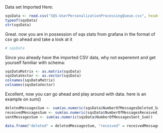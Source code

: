 Data set Imported Here:
```r
sqsData <- read.csv("SQS-UserPersonalizationProcessingQueue.csv", header = TRUE, sep = ";", stringsAsFactors = TRUE)
typeof(sqsData)
str(sqsData)
```

Great. now you are in possession of sqs stats from grafana in the format of csv
go ahead and take a look at it

```r
# sqsData
```





Since you already have the imported CSV data, why not experemnt and get yourself familiar with schema:
```r
sqsDataMatrix <- as.matrix(sqsData)
sqsDataVector <- as.vector(sqsData)
colnames(sqsDataMatrix)
colnames(sqsDataVector)
```
Excellent, now you can go ahead and play around with data.
here is an example on sum()
```r
deletedMessagesSum <- sum(as.numeric(sqsData$NumberOfMessagesDeleted_Sum))
receivedMessagesSum <- sum(as.numeric(sqsData$NumberOfMessagesReceived_Sum))
sentMessagesSum <- sum(as.numeric(sqsData$NumberOfMessagesSent_Sum))

data.frame("deleted" = deletedMessagesSum, "received" = receivedMessagesSum, "sent" = sentMessagesSum)
```
